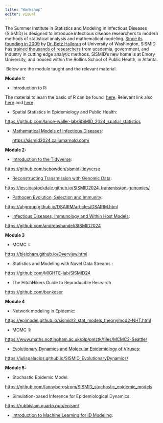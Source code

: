 ```yaml
---
title: "Workshop"
editor: visual
---
```


The Summer Institute in Statistics and Modeling in Infectious Diseases (SISMID) is designed to introduce infectious disease researchers to modern methods of statistical analysis and mathematical modeling. [Since its founding in 2009](https://sph.emory.edu/SISMID/about/index.html) by [Dr. Betz Halloran](https://www.fredhutch.org/en/faculty-lab-directory/halloran-elizabeth.html) of University of Washington, SISMID has [trained thousands of researchers](https://sph.emory.edu/SISMID/about/index.html#testimonials) from academia, government, and industry in cutting edge analytic methods. SISMID’s new home is at Emory University, and housed within the Rollins School of Public Health, in Atlanta.

 Below are the module taught and the relevant material.

**Module 1:**

-   Introduction to R:

The material to learn the basic of R can be found  [here](https://github.com/UGA-IDD/SISMID-2024). Relevant link also [here](https://alexd106.github.io/intro2R/lectures.html,) and [here](https://andreashandel.github.io/MADAcourse/content/content-overview.html)

-   Spatial Statistics in Epidemiology and Public Health:

<https://github.com/lance-waller-lab/SISMID_2024_spatial_statistics>

-   [Mathematical Models of Infectious Diseases](https://sph.emory.edu/SISMID/modules/math-models/index.html):

    <https://sismid2024.callumarnold.com/>

**Module 2:**

-   [Introduction to the Tidyverse](https://sph.emory.edu/SISMID/modules/intro-to-the-tidyverse/index.html):

<https://github.com/sebowden/sismid-tidyverse>

-   [Reconstructing Transmission with Genomic Data](https://sph.emory.edu/SISMID/modules/recon-transmission-genomic-data/index.html):

<https://jessicastockdale.github.io/SISMID2024-transmission-genomics/>

-   [Pathogen Evolution, Selection and Immunity](https://sph.emory.edu/SISMID/modules/pathogen-evo-selection-immunity/index.html):

<https://ahgroup.github.io/DSAIRM/articles/DSAIRM.html>

-   [Infectious Diseases, Immunology and Within Host Models](https://sph.emory.edu/SISMID/modules/infectious-diseases-immunology/index.html):

<https://github.com/andreashandel/SISMID2024>

**Module 3**

-   MCMC I:

<https://bleicham.github.io/Overview.html>

-   Statistics and Modeling with Novel Data Streams :

<https://github.com/MIGHTE-lab/SISMID24>

-   The HitchHikers Guide to Reproducible Research

<https://github.com/benkeser>

**Module 4**

-   Network modeling in Epidemic:

<https://epimodel.github.io/sismid/2_stat_models_theory/mod2-NHT.html>

-   MCMC II:

<https://www.maths.nottingham.ac.uk/plp/pmztk/files/MCMC2-Seattle/>

-   [Evolutionary Dynamics and Molecular Epidemiology of Viruses](https://sph.emory.edu/SISMID/modules/evo-dynamics-molecular-epi/index.html):

<https://juliapalacios.github.io/SISMID_EvolutionaryDynamics/>

**Module 5:**

-   Stochastic Epidemic Model:

<https://github.com/fannybergstrom/SISMID_stochastic_epidemic_models>

-   Simulation-based Inference for Epidemiological Dynamics:

<https://rubbislam.quarto.pub/episim/>

-   [Introduction to Machine Learning for ID Modeling](https://sph.emory.edu/SISMID/modules/intro-machine-learning/index.html):
